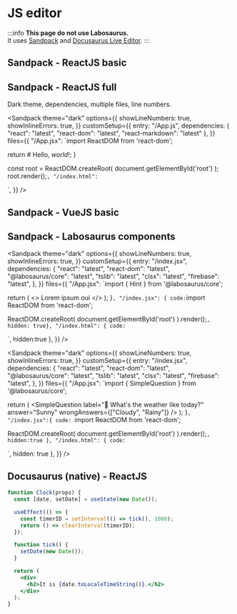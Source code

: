 
# JS editor

:::info
**This page do not use Labosaurus.**  
It uses [Sandpack](https://github.com/codesandbox/sandpack) and [Docusaurus Live Editor](https://docusaurus.io/docs/markdown-features/code-blocks#interactive-code-editor).
:::


## Sandpack - ReactJS basic

<Sandpack template="react" />

## Sandpack - ReactJS full

Dark theme, dependencies, multiple files, line numbers.

<Sandpack
  theme="dark"
  options={{
    showLineNumbers: true,
    showInlineErrors: true,
  }}
  customSetup={{
    entry: "/App.js",
    dependencies: { 
      "react": "latest",
      "react-dom": "latest",
      "react-markdown": "latest" 
    },
  }}
  files={{
    "/App.jsx": `import ReactDOM from 'react-dom';

  return <ReactMarkdown># Hello, *world*!</ReactMarkdown>;
}

const root = ReactDOM.createRoot(
document.getElementById('root')
);
root.render(<App/>);`,
    "/index.html": `<html>

<body>
  <div id="root"></div>
</body>

</html>`,
}}
/>

## Sandpack - VueJS basic

<Sandpack template="vue" />

## Sandpack - Labosaurus components
<Sandpack
  theme="dark"
  options={{
    showLineNumbers: true,
    showInlineErrors: true,
  }}
  customSetup={{
    entry: "/index.jsx",
    dependencies: { 
      "react": "latest",
      "react-dom": "latest",
      "@labosaurus/core": "latest",
      "tslib": "latest",
      "clsx": "latest",
      "firebase": "latest",
    },
  }}
  files={{
    "/App.jsx": `import { Hint } from '@labosaurus/core';

  return (
    <>
      Lorem ipsum
      <Hint>oui</Hint>
    </>
  );
}`,
    "/index.jsx": {
      code:`import ReactDOM from 'react-dom';

ReactDOM.createRoot(
  document.getElementById('root')
).render(<App/>);`, hidden: true},
    "/index.html": {
      code:`<html>

<body>
  <div id="root" class="markdown"></div>
  <link href="https://lab.jaouan.dev/sandpack-docusaurus.css" rel="stylesheet">
</body>

</html>`, 
      hidden:true
    },
}}
/>


<Sandpack
  theme="dark"
  options={{
    showLineNumbers: true,
    showInlineErrors: true,
  }}
  customSetup={{
    entry: "/index.jsx",
    dependencies: { 
      "react": "latest",
      "react-dom": "latest",
      "@labosaurus/core": "latest",
      "tslib": "latest",
      "clsx": "latest",
      "firebase": "latest",
    },
  }}
  files={{
    "/App.jsx": `import { SimpleQuestion } from '@labosaurus/core';

  return (
    <SimpleQuestion
      label="🫵 What's the weather like today?"
      answer="Sunny"
      wrongAnswers={["Cloudy", "Rainy"]}
    />
  );
}`,
    "/index.jsx":{
      code: `import ReactDOM from 'react-dom';

ReactDOM.createRoot(
  document.getElementById('root')
).render(<App/>);`,
      hidden:true
    },
    "/index.html": {
      code:`<html>
<body>
  <div id="root" class="markdown"></div>
  <link href="https://lab.jaouan.dev/sandpack-docusaurus.css" rel="stylesheet">
</body>

</html>`,
    hidden: true
  },
}}
/>

## Docusaurus (native) - ReactJS

```jsx live
function Clock(props) {
  const [date, setDate] = useState(new Date());

  useEffect(() => {
    const timerID = setInterval(() => tick(), 1000);
    return () => clearInterval(timerID);
  });

  function tick() {
    setDate(new Date());
  }

  return (
    <div>
      <h2>It is {date.toLocaleTimeString()}.</h2>
    </div>
  );
}
```